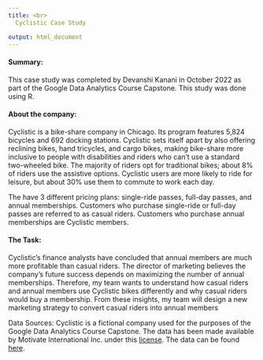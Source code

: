 ```yaml
---
title: <br>
  Cyclistic Case Study

output: html_document
---
```


#### Summary:

This case study was completed by Devanshi Kanani in October 2022 as part of the Google Data Analytics Course Capstone. This study was done using R.

#### About the company:

Cyclistic is a bike-share company in Chicago. Its program features 5,824 bicycles and 692 docking stations. Cyclistic sets itself apart by also offering reclining bikes, hand tricycles, and cargo bikes, making bike-share more inclusive to people with disabilities and riders who can't use a standard two-wheeled bike. The majority of riders opt for traditional bikes; about 8% of riders use the assistive options. Cyclistic users are more likely to ride for leisure, but about 30% use them to commute to work each day.

The have 3 different pricing plans: single-ride passes, full-day passes, and annual memberships. Customers who purchase single-ride or full-day passes are referred to as casual riders. Customers who purchase annual memberships are Cyclistic members.

#### The Task:

Cyclistic's finance analysts have concluded that annual members are much more profitable than casual riders. The director of marketing believes the company's future success depends on maximizing the number of annual memberships. Therefore, my team wants to understand how casual riders and annual members use Cyclistic bikes differently and why casual riders would buy a membership. From these insights, my team will design a new marketing strategy to convert casual riders into annual members

Data Sources: Cyclistic is a fictional company used for the purposes of the Google Data Analytics Course Capstone. The data has been made available by Motivate International Inc. under this [license](https://ride.divvybikes.com/data-license-agreement). The data can be found [here](https://divvy-tripdata.s3.amazonaws.com/index.html).

